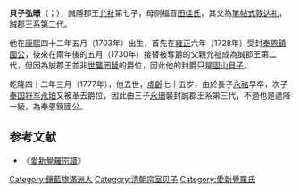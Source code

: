 {{明清人物信息框
| 姓名 =弘暻
| 最高職務 =貝子
| 屆數 =二
| 國家 =清朝（誠郡王）
| 前任 =[[允祉|允祉]]
| 繼任 =[[永珊|永珊]]
| 爵位 =貝子
| 籍貫 =右翼近支鑲藍旗第三族
| 族裔 =滿洲
| 旗籍 =鑲藍旗
| 府邸 =
| 世系 = 
| 字號 = 
| 諡號 =
| 出生日期 =1703年7月4日
| 出生地點 =
| 逝世日期 =1777年4月27日
| 逝世地點 =
| 墓葬 =
| 配偶 =嫡夫人：伊尔根觉罗氏<br>侧夫人：纳喇氏、張佳氏<br>妾：羅氏、周絲、杨氏、绪氏、王氏
| 親屬 =父：誠隱郡王[[允祉|允祉]]<br>母：侧福晋田佳氏<br>子：[[永祜|永祜]]、已革奉国将军[[永珀|永珀]]、奉恩鎮國公[[永珊|永珊]]<br>女：嫁[[傅清|傅清]]
| 出身 = 
| 經歷 = 
| 著作 =
}}

{{Manchu name|[[爱新觉罗氏|爱新觉罗]]}}
'''貝子弘暻'''（{{lang-mnc|ᡥᡡᠩ ᡤᡳᡠᠩ|v=hūng giong}}；{{bd|1703年|7月4日|1777年|4月27日|catIdx=H}}），誠隱郡王[[允祉|允祉]]第七子，母侧福晋[[田佳氏|田佳氏]]，其父為[[笔帖式|笔帖式]][[敦达礼|敦达礼]]，[[誠郡王|誠郡王]]系第二代。

他在[[康熙|康熙]]四十二年五月（1703年）出生，首先在[[雍正|雍正]]六年（1728年）受封[[奉恩鎮國公|奉恩鎮國公]]，後來在兩年後的五月（1730年）接替被奪爵的父親允祉成為誠郡王第二代，但因為誠郡王並非[[世襲罔替|世襲罔替]]的爵位，因此他的封爵只是[[固山貝子|固山貝子]]。

乾隆四十二年三月（1777年），他去世，[[虛齡|虛齡]]七十五岁，由於長子[[永祜|永祜]]早卒，次子[[奉国将军|奉国将军]][[永珀|永珀]]又被革去爵位，因此由三子[[永珊|永珊]]襲封誠郡王系第三代，不過也是遞降一級，為奉恩鎮國公。

==参考文献==
*《[[愛新覺羅宗譜|愛新覺羅宗譜]]》

{{start box}}
{{s-hou|誠隱郡王世系|7月4日|1703年|4月27日|1777年|清聖祖世系}}
{{s-roy}}
{{s-before|父親隱郡王[[允祉|允祉]]}}
{{s-title|[[誠郡王|貝子（誠郡王系）]]|任職期間:1730年－1777年}}
{{s-after|遞降為奉恩鎮國公<br>三子[[永珊|永珊]]}}
{{end box}}

[[Category:鑲藍旗滿洲人|Category:鑲藍旗滿洲人]]
[[Category:清朝宗室贝子|Category:清朝宗室贝子]]
[[Category:愛新覺羅氏|Category:愛新覺羅氏]]